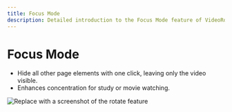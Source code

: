 ```yaml
---
title: Focus Mode
description: Detailed introduction to the Focus Mode feature of VideoRoll
---
```


# Focus Mode

- Hide all other page elements with one click, leaving only the video visible.
- Enhances concentration for study or movie watching.

![Replace with a screenshot of the rotate feature](../../assets/image/video.png)